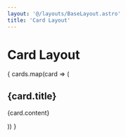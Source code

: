 ```yaml
---
layout: '@/layouts/BaseLayout.astro' 
title: 'Card Layout'
---
```



# Card Layout

<CardLayout>
  {
    cards.map(card => (
      <Card
        image={{ src: "/images/algorithm-datastructureLogo.jpg", alt: "" }}
      >
        <h2>{card.title}</h2>
        <p>{card.content}</p>
      </Card>
    ))
  }
</CardLayout>